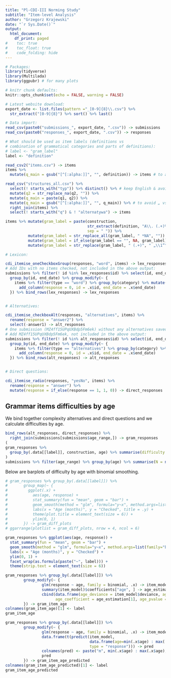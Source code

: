 ```yaml
---
title: "Pl-CDI-III Norming Study"
subtitle: "Item-level Analysis"
author: "Grzegorz Krajewski"
date: "`r Sys.Date()`"
output:
  html_document:
    df_print: paged
#    toc: true
#    toc_float: true
#    code_folding: hide
---
```


```r
# Packages:
library(tidyverse)
library(Multilada)
library(ggpubr) # for many plots

# knitr chunk defaults:
knitr::opts_chunk$set(echo = FALSE, warning = FALSE)

# Latest website download:
export_date <- list.files(pattern ="_[0-9]{8}\\.csv") %>%
  str_extract("[0-9]{8}") %>% sort() %>% last()

# Data import:
read_csv(paste0("submissions_", export_date, ".csv")) -> submissions
read_csv(paste0("responses_", export_date, ".csv")) -> responses

# What should be used as item labels (definitions vs
# combination of grammatical categories and parts of definitions):
# label <- "gram_label"
label <- "definition"
```


```r
read_csv2("items.csv") -> items
items %>%
  mutate(q_main = gsub("[^[:alpha:]]", "", definition)) -> items # to avoid „ vs " etc. mismatches

read_csv("structures_all.csv") %>%
  select(! starts_with("typ")) %>% distinct() %>% # keep English & avoid complex-relative vs względne mismatch
  mutate(q2 = str_replace_na(q2, "")) %>%
  mutate(q_main = paste(q1, q2)) %>%
  mutate(q_main = gsub("[^[:alpha:]]", "", q_main)) %>% # to avoid „ vs " etc. mismatches
  right_join(items) %>%
  select(! starts_with("q") & ! "alternatywa") -> items

items %>% mutate(gram_label = paste(construction,
                                    str_extract(definition, "A\\. (.+)%B", group = 1),
                                    sep = " ")) %>%
          mutate(gram_label = str_replace_all(gram_label, " *NA", "")) %>%
          mutate(gram_label = if_else(gram_label == "", NA, gram_label)) %>%
          mutate(gram_label = str_replace(gram_label, " (.+)", " „\\1”")) -> items
```


```r
# Lexicon:

cdi_itemise_oneCheckboxGroup(responses, "word", items) -> lex_responses
# Add IDs with no items checked, not included in the above output:
submissions %>% filter(! id %in% lex_responses$id) %>% select(id, end_date) %>%
  group_by(id, end_date) %>% group_modify(~ {
    items %>% filter(type == "word") %>% group_by(category) %>% mutate(item_id = row_number()) %>%
      add_column(response = 0, id = .x$id, end_date = .x$end_date)
  }) %>% bind_rows(lex_responses) -> lex_responses


# Alternatives:

cdi_itemise_checkboxAlt(responses, "alternatives", items) %>%
  rename(response = "answer2") %>%
  select(-answer1) -> alt_responses
# One submission (MZ4ff15UPqUXBdp5Fm6ek) without any alternatives saved... (check similar case in the pilot).
# Add MZ4ff15UPqUXBdp5Fm6ek, not included in the above output:
submissions %>% filter(! id %in% alt_responses$id) %>% select(id, end_date) %>%
  group_by(id, end_date) %>% group_modify(~ {
    items %>% filter(type == "alternatives") %>% group_by(category) %>% mutate(item_id = row_number()) %>%
      add_column(response = 0, id = .x$id, end_date = .x$end_date)
  }) %>% bind_rows(alt_responses) -> alt_responses


# Direct questions:

cdi_itemise_radio(responses, "yesNo", items) %>%
  rename(response = "answer") %>%
  mutate(response = if_else(response == 1, 1, 0)) -> direct_responses
```


## Grammar items difficulties by age

We bind together complexity alternatives and direct questions
and we calculate difficulties by age.

```r
bind_rows(alt_responses, direct_responses) %>%
  right_join(submissions[submissions$age_range,]) -> gram_responses
(
gram_responses %>%
  group_by(.data[[label]], construction, age) %>% summarise(difficulty = mean(response)) -> diff_gram
)
submissions %>% filter(age_range) %>% group_by(age) %>% summarise(N = n())
```


Below are barplots of difficulty by age with binomial smoothing.

```r
# gram_responses %>% group_by(.data[[label]]) %>%
#       group_map(~ {
#         ggplot(.x) +
#           aes(age, response) +
#           stat_summary(fun = "mean", geom = "bar") +
#           geom_smooth(method = "glm", formula="y~x", method.args=list(family="binomial")) +
#           labs(x = "Age (months)", y = "Checked", title = .y) +
#           theme(plot.title = element_text(size = 6)) +
#           ylim(0, 1)
#       }) -> gram_diff_plots
# ggarrange(plotlist = gram_diff_plots, nrow = 4, ncol = 6)

gram_responses %>% ggplot(aes(age, response)) +
  stat_summary(fun = "mean", geom = "bar") +
  geom_smooth(method = "glm", formula="y~x", method.args=list(family="binomial")) +
  labs(x = "Age (months)", y = "Checked") +
  ylim(0, 1) +
  facet_wrap(as.formula(paste("~", label))) +
  theme(strip.text = element_text(size = 6)) 
```


```r
gram_responses %>% group_by(.data[[label]]) %>%
        group_modify(~ {
                glm(response ~ age, family = binomial, .x) -> item_model
                summary(item_model)$coefficients["age", ] -> age_estimation
                cbind(data.frame(age_deviance = item_model$deviance, age_aic = item_model$aic),
                      age_coefficient = age_estimation[1], age_pvalue = age_estimation[4])
        }) -> gram_item_age
colnames(gram_item_age)[1] <- label
gram_item_age
```


```r
gram_responses %>% group_by(.data[[label]]) %>%
        group_modify(~ {
                glm(response ~ age, family = binomial, .x) -> item_model
                data.frame(t(predict(item_model,
                                     data.frame(age=min(.x$age) : max(.x$age)),
                                     type = "response"))) -> pred
                colnames(pred) <- paste("m", min(.x$age) : max(.x$age), sep = "_")
                pred
        }) -> gram_item_age_predicted
colnames(gram_item_age_predicted)[1] <- label
gram_item_age_predicted
```


